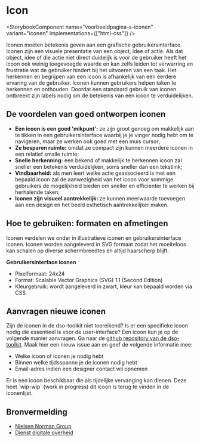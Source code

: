 
# Icon

<StorybookComponent name="voorbeeldpagina-s-iconen" variant="iconen" implementations={["html-css"]} />

Iconen moeten betekenis geven aan een grafische gebruikersinterface. Iconen zijn een visuele presentatie van een object, idee of actie. Als dat object, idee of die actie niet direct duidelijk is voor de gebruiker heeft het icoon ook weinig toegevoegde waarde en kan zelfs leiden tot verwarring en frustratie wat de gebruiker hindert bij het uitvoeren van een taak. Het herkennen en begrijpen van een icoon is afhankelijk van een eerdere ervaring van de gebruiker. Iconen kunnen gebruikers helpen taken te herkennen en onthouden. Doordat een standaard gebruik van iconen ontbreekt zijn labels nodig om de betekenis van een icoon te verduidelijken.

## De voordelen van goed ontworpen iconen

- **Een icoon is een goed 'mikpunt':** ze zijn groot genoeg om makkelijk aan te tikken in een gebruikersinterface waarbij je je vinger nodig hebt om te navigeren, maar ze werken ook goed met een muis cursor;
- **Ze besparen ruimte:** omdat ze compact zijn kunnen meerdere iconen in een relatief smalle ruimte;
- **Snelle herkenning:** een bekend of makkelijk te herkennen icoon zal sneller een betekenis verduidelijken, soms sneller dan een tekstlink;
- **Vindbaarheid:** als men leert welke actie geassocieerd is met een bepaald icoon zal de aanwezigheid van het icoon voor sommige gebruikers de mogelijkheid bieden om sneller en efficienter te werken bij herhalende taken;
- **Iconen zijn visueel aantrekkelijk:** ze kunnen meerwaarde toevoegen aan een design en het beeld esthetisch aantrekkelijker maken.

## Hoe te gebruiken: formaten en afmetingen

Iconen verdelen we onder in illustratieve iconen en gebruikersinterface iconen. Iconen worden aangeleverd in SVG formaat zodat het moeiteloos kan schalen op diverse schermbreedtes en altijd haarscherp blijft.

**Gebruikersinterface iconen**

- Pixelformaat: 24x24
- Format: Scalable Vector Graphics (SVG) 1.1 (Second Edition)
- Kleurgebruik: wordt aangeleverd in zwart, kleur kan bepaald worden via CSS

## Aanvragen nieuwe iconen

Zijn de iconen in de dso-toolkit niet toereikend? Is er een specifieke icoon nodig die essentieel is voor de user-interface? Een icoon kun je op de volgende manier aanvragen. Ga naar de [github repository van de dso-toolkit](https://github.com/dso-toolkit/dso-toolkit/issues). Maak hier een nieuw issue aan en geef de volgende informatie mee:

- Welke icoon of iconen je nodig hebt
- Binnen welke tijdsspanne je de iconen nodig hebt
- Email-adres indien een designer contact wil opnemen

Er is een icoon beschikbaar die als tijdelijke vervanging kan dienen. Deze heet \`wip-wip\` (work in progress) dit icoon is terug te vinden in de iconenlijst.

## Bronvermelding

- [Nielsen Norman Group](https://www.nngroup.com/)
- [Dienst digitale overheid](https://www.digitoegankelijk.nl)
